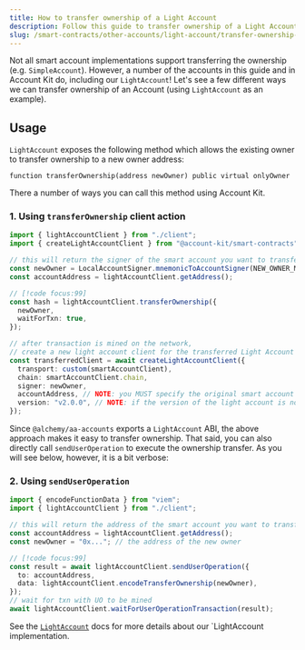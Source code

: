 ```yaml
---
title: How to transfer ownership of a Light Account
description: Follow this guide to transfer ownership of a Light Account with
slug: /smart-contracts/other-accounts/light-account/transfer-ownership-light-account
---
```




Not all smart account implementations support transferring the ownership (e.g. `SimpleAccount`). However, a number of the accounts in this guide and in Account Kit do, including our `LightAccount`! Let's see a few different ways we can transfer ownership of an Account (using `LightAccount` as an example).

## Usage

`LightAccount` exposes the following method which allows the existing owner to transfer ownership to a new owner address:

```solidity
function transferOwnership(address newOwner) public virtual onlyOwner
```

There a number of ways you can call this method using Account Kit.

### 1. Using `transferOwnership` client action

<CodeBlocks>

```ts [example.ts] twoslash
import { lightAccountClient } from "./client";
import { createLightAccountClient } from "@account-kit/smart-contracts";

// this will return the signer of the smart account you want to transfer ownerhip to
const newOwner = LocalAccountSigner.mnemonicToAccountSigner(NEW_OWNER_MNEMONIC);
const accountAddress = lightAccountClient.getAddress();

// [!code focus:99]
const hash = lightAccountClient.transferOwnership({
  newOwner,
  waitForTxn: true,
});

// after transaction is mined on the network,
// create a new light account client for the transferred Light Account
const transferredClient = await createLightAccountClient({
  transport: custom(smartAccountClient),
  chain: smartAccountClient.chain,
  signer: newOwner,
  accountAddress, // NOTE: you MUST specify the original smart account address to connect using the new owner/signer
  version: "v2.0.0", // NOTE: if the version of the light account is not v2.0.0, it must be specified here
});
```

<Markdown src="../../../../shared/smart-contracts/light-account-client.mdx" />

</CodeBlocks>

Since `@alchemy/aa-accounts` exports a `LightAccount` ABI, the above approach makes it easy to transfer ownership. That said, you can also directly call `sendUserOperation` to execute the ownership transfer. As you will see below, however, it is a bit verbose:

### 2. Using `sendUserOperation`

<CodeBlocks>

```ts [example.ts] twoslash
import { encodeFunctionData } from "viem";
import { lightAccountClient } from "./client";

// this will return the address of the smart account you want to transfer ownerhip of
const accountAddress = lightAccountClient.getAddress();
const newOwner = "0x..."; // the address of the new owner

// [!code focus:99]
const result = await lightAccountClient.sendUserOperation({
  to: accountAddress,
  data: lightAccountClient.encodeTransferOwnership(newOwner),
});
// wait for txn with UO to be mined
await lightAccountClient.waitForUserOperationTransaction(result);
```

<Markdown src="../../../../shared/smart-contracts/light-account-client.mdx" />

</CodeBlocks>

See the [`LightAccount`](/wallets/smart-contracts/other-accounts/light-account/) docs for more details about our `LightAccount implementation.
